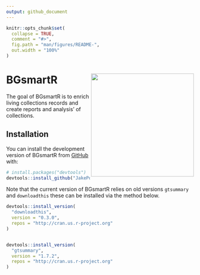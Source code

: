 ```yaml
---
output: github_document
---
```


<!-- README.md is generated from README.Rmd. Please edit that file -->

```r
knitr::opts_chunk$set(
  collapse = TRUE,
  comment = "#>",
  fig.path = "man/figures/README-",
  out.width = "100%"
)
```

# BGsmartR <a href="https://jakepowellcubg.github.io/BGR/"><img src="inst/logo.png" align="right" height="276" /></a>


<!-- badges: start -->
<!-- badges: end -->

The goal of BGsmartR is to  enrich living collections records and create reports and analysis’ of collections.

## Installation

You can install the development version of BGsmartR from [GitHub](https://github.com/) with:

```r
# install.packages("devtools")
devtools::install_github("JakePowellCUBG/BGSmartR")
```

Note that the current version of BGsmartR relies on old versions `gtsummary` and `downloadthis` these can be installed via the method below.

```r
devtools::install_version(  
  "downloadthis",
  version = "0.3.0",
  repos = "http://cran.us.r-project.org"  
)


devtools::install_version(  
  "gtsummary",
  version = "1.7.2",
  repos = "http://cran.us.r-project.org"  
)

```
